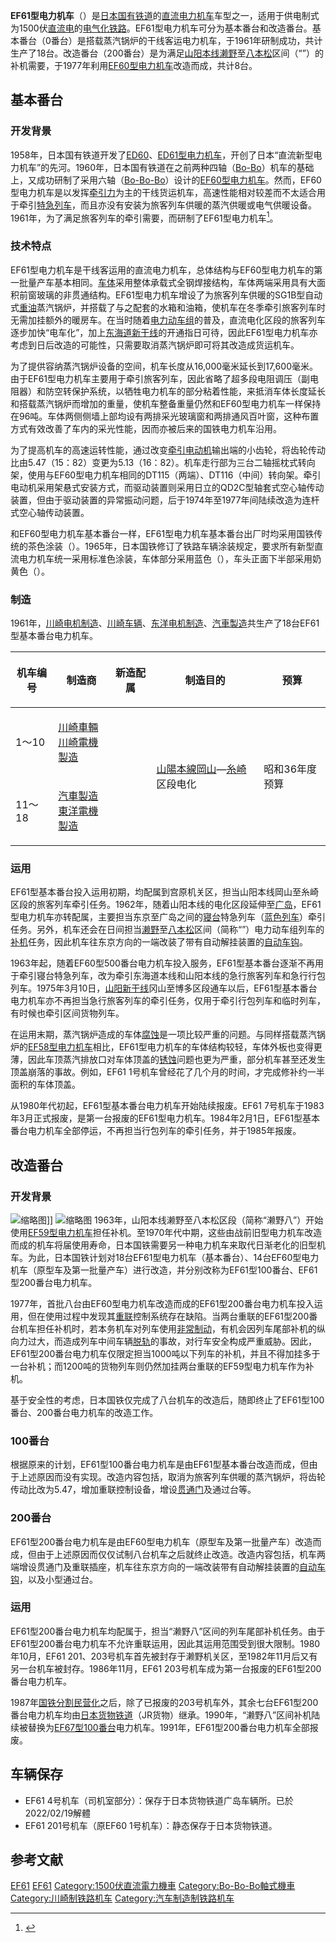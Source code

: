 {{noteTA
|G1=Railway
}}
{{Infobox Locomotive
| name = EF61
| image = JNR ef61 11 nire.jpg
| caption = 牵引行包列车的EF61 11号机车
| type = [[电力机车|电力机车]]
| origin = {{JAP}}
| builder = [[富士电机|川崎电机制造]]、[[川崎重工業|川崎车辆]]、<br />[[东洋电机制造|东洋电机制造]]、[[汽車製造_(公司)|汽車製造]]
| roadnumber = 
| builddate  = 1961年（新造基本番台）
| totalproduction  = 18台（基本番台）<br />8台（200番台）
| user = {{flagicon|Japan}} [[日本国有铁道|日本国有铁道]]
| data = 
| whytetype = 0-4-4-4-0
| uicclass = [[Bo-Bo-Bo|Bo'Bo'Bo']]
| gauge = 1,067毫米
| wheeldiameter = 1,120毫米
| axleload = 16吨
| wheelbase = 
| minimumcurve = 
| length = 17,600毫米
| width = 2,800毫米
| height = 3,814毫米
| weight = 96吨
| bogies = DT115（兩端）、DT116（中間）
| sandcap = 
| electricsystem = [[直流电|DC]] 1500V
| transmission = 直—直流电
| tractionmotors = MT49B × 6
| topspeed = 95公里/小时
| sustainedspeed = 47公里/小时（全励磁）<br />75.4公里/小时（40%弱磁）
| poweroutput = 2,540千瓦（小时功率）
| tractiveeffort = 18,000公斤（持续，全励磁）<br />11,400公斤（持续，40%弱磁）
| locobrakes = EL14AS自动空气制动机、手制动机
| locobrakepower = 
| locobrakeforce = 
| trainbrakes = 
| safety = [[自動列車停止裝置|ATS-S]]
| widenotes = 
}}
'''EF61型电力机车'''（{{lang-ja|EF61形電気機関車}}）是[[日本国有铁道|日本国有铁道]]的[[直流电|直流]][[电力机车|电力机车]]车型之一，适用于供电制式为1500伏[[直流电|直流电]]的[[电气化铁路|电气化铁路]]。EF61型电力机车可分为基本番台和改造番台。基本番台（0番台）是搭载蒸汽锅炉的干线客运电力机车，于1961年研制成功，共计生产了18台。改造番台（200番台）是为满足[[山阳本线|山阳本线]][[瀨野站|濑野]]至[[八本松站|八本松]]区间（“{{tsl|ja|瀬野八|濑野八}}”）的补机需要，于1977年利用[[日本國鐵EF60型電力機車|EF60型电力机车]]改造而成，共计8台。

== 基本番台 ==
=== 开发背景 ===
1958年，日本国有铁道开发了[[日本國鐵ED60型電力機車|ED60]]、[[日本國鐵ED61型電力機車|ED61型电力机车]]，开创了日本“直流新型电力机车”的先河。1960年，日本国有铁道在之前两种四轴（[[Bo-Bo|Bo-Bo]]）机车的基础上，又成功研制了采用六轴（[[Bo-Bo-Bo|Bo-Bo-Bo]]）设计的[[日本國鐵EF60型電力機車|EF60型电力机车]]。然而，EF60型电力机车是以发挥[[牵引力|牵引力]]为主的干线货运机车，高速性能相对较差而不太适合用于牵引[[特急列車|特急列车]]，而且亦没有安装为旅客列车供暖的蒸汽供暖或电气供暖设备。1961年，为了满足旅客列车的牵引需要，而研制了EF61型电力机车<ref name=jiten>{{cite book |author= 日本国有鉄道 |title= {{lang|ja|鉄道辞典 補遺版}} |chapter = {{lang|ja|直流電気機関車}} |year= 1966 |publisher= 日本国有鉄道  | language = ja |isbn= |page=244-245 }}</ref>。

=== 技术特点 ===
EF61型电力机车是干线客运用的直流电力机车，总体结构与EF60型电力机车的第一批量产车基本相同。[[车体_(铁路车辆)|车体]]采用整体承载式全钢焊接结构，车体两端采用具有大面积前窗玻璃的非贯通结构。EF61型电力机车增设了为旅客列车供暖的SG1B型自动式[[重油|重油]]蒸汽锅炉，并搭载了与之配套的水箱和油箱，使机车在冬季牵引旅客列车时无需加挂额外的暖房车。在当时随着[[电力动车组|电力动车组]]的普及，直流电化区段的旅客列车逐步加快“电车化”，加上[[東海道新幹線|东海道新干线]]的开通指日可待，因此EF61型电力机车亦考虑到日后改造的可能性，只需要取消蒸汽锅炉即可将其改造成货运机车。

为了提供容纳蒸汽锅炉设备的空间，机车长度从16,000毫米延长到17,600毫米。由于EF61型电力机车主要用于牵引旅客列车，因此省略了超多段电阻调压（副电阻器）和防空转保护系统，以牺牲电力机车的部分粘着性能，来抵消车体长度延长和搭载蒸汽锅炉而增加的重量，使机车整备重量仍然和EF60型电力机车一样保持在96吨。车体两侧侧墙上部均设有两排采光玻璃窗和两排通风百叶窗，这种布置方式有效改善了车内的采光性能，因而亦被后来的国铁电力机车沿用。

为了提高机车的高速运转性能，通过改变[[牵引电动机|牵引电动机]]输出端的小齿轮，将齿轮传动比由5.47（15：82）变更为5.13（16：82）。机车走行部为三台二轴摇枕式转向架，使用与EF60型电力机车相同的DT115（两端）、DT116（中间）转向架。牵引电动机采用架悬式安装方式，而驱动装置则采用日立的QD2C型轴套式空心轴传动装置，但由于驱动装置的异常振动问题，后于1974年至1977年间陆续改造为连杆式空心轴传动装置。

和EF60型电力机车基本番台一样，EF61型电力机车基本番台出厂时均采用国铁传统的茶色涂装（{{tsl|ja|ぶどう色2号|葡萄色2号}}）。1965年，日本国铁修订了铁路车辆涂装规定，要求所有新型直流电力机车统一采用标准色涂装，车体部分采用蓝色（{{tsl|ja|青15号|青15号}}），车头正面下半部采用奶黄色（{{tsl|ja|クリーム1号|奶油1号}}）。

=== 制造 ===
1961年，[[富士电机|川崎电机制造]]、[[川崎重工業|川崎车辆]]、[[东洋电机制造|东洋电机制造]]、[[汽車製造_(公司)|汽車製造]]共生产了18台EF61型基本番台电力机车。
{| class="wikitable" style="text-align: center;"
|+
!机车编号||制造商||新造配属||制造目的||预算
|-
|1～10||[[川崎重工业|川崎車輛]]<br />[[富士電機|川崎電機製造]]||rowspan="2"|{{tsl|ja|宮原総合運転所|宫原综合运转所|宮原机关区}}||rowspan="2"|[[山陽本線|山陽本線]][[岡山站_(日本)|岡山]]—[[糸崎站|糸崎]]区段电化||rowspan="2"|昭和36年度预算
|-
|11～18||[[汽車製造_(公司)|汽車製造]]<br />[[東洋電機製造|東洋電機製造]]
|}

=== 运用 ===
EF61型基本番台投入运用初期，均配属到宫原机关区，担当山阳本线岡山至糸崎区段的旅客列车牵引任务。1962年，随着山阳本线的电化区段延伸至[[廣島站|广岛]]，EF61型电力机车亦转配属{{tsl|ja|広島機関区|广岛机关区}}，主要担当东京至广岛之间的[[寢台列車|寝台]]特急列车（[[蓝色列车|蓝色列车]]）牵引任务。另外，机车还会在日间担当[[瀨野站|濑野]]至[[八本松站|八本松]]区间（简称“{{tsl|ja|瀬野八|濑野八}}”）电力动车组列车的[[补机|补机]]任务，因此机车往东京方向的一端改装了带有自动解挂装置的[[车钩|自动车钩]]。

1963年起，随着EF60型500番台电力机车投入服务，EF61型基本番台逐渐不再用于牵引寝台特急列车，改为牵引东海道本线和山阳本线的急行旅客列车和急行行包列车。1975年3月10日，[[山陽新幹線|山阳新干线]]冈山至博多区段通车以后，EF61型基本番台电力机车亦不再担当急行旅客列车的牵引任务，仅用于牵引行包列车和临时列车，有时候也牵引区间货物列车。

在运用末期，蒸汽锅炉造成的车体[[腐蚀|腐蚀]]是一项比较严重的问题。与同样搭载蒸汽锅炉的[[日本國鐵EF58型電力機車|EF58型电力机车]]相比，EF61型电力机车的车体结构较轻，车体外板也变得更薄，因此车顶蒸汽排放口对车体顶盖的[[锈蚀|锈蚀]]问题也更为严重，部分机车甚至还发生顶盖崩落的事故。例如，EF61 1号机车曾经花了几个月的时间，才完成修补约一半面积的车体顶盖。

从1980年代初起，EF61型基本番台电力机车开始陆续报废。EF61 7号机车于1983年3月正式报废，是第一台报废的EF61型电力机车。1984年2月1日，EF61型基本番台电力机车全部停运，不再担当行包列车的牵引任务，并于1985年报废。

== 改造番台 ==
=== 开发背景 ===
[[File:JNR_ef61_207.jpg|缩略图]]]]
[[File:JNR_ef61_204fc_push_seno-hati.jpg|缩略图]]
1963年，山阳本线濑野至八本松区段（简称“濑野八”）开始使用[[日本國鐵EF59型電力機車|EF59型电力机车]]担任补机。至1970年代中期，这些由战前旧型电力机车改造而成的机车将届使用寿命，日本国铁需要另一种电力机车来取代日渐老化的旧型机车。为此，日本国铁计划对18台EF61型电力机车（基本番台）、14台EF60型电力机车（原型车及第一批量产车）进行改造，并分别改称为EF61型100番台、EF61型200番台电力机车。

1977年，首批八台由EF60型电力机车改造而成的EF61型200番台电力机车投入运用，但在使用过程中发现其[[機車重聯|重联]]控制系统存在缺陷。当两台重联的EF61型200番台机车担任补机时，若本务机车对列车使用[[非常制动|非常制动]]，有机会因列车尾部补机的纵向力过大，而造成列车中间车辆[[脱轨|脱轨]]的事故，对行车安全构成严重威胁。因此，EF61型200番台电力机车仅限定担当1000吨以下列车的补机，并且不得加挂多于一台补机；而1200吨的货物列车则仍然加挂两台重联的EF59型电力机车作为补机。

基于安全性的考虑，日本国铁仅完成了八台机车的改造后，随即终止了EF61型100番台、200番台电力机车的改造工作。

=== 100番台 ===
根据原来的计划，EF61型100番台电力机车是由EF61型基本番台改造而成，但由于上述原因而没有实现。改造内容包括，取消为旅客列车供暖的蒸汽锅炉，将齿轮传动比改为5.47，增加重联控制设备，增设[[贯通门|贯通门]]及通过台等。

=== 200番台 ===
EF61型200番台电力机车是由EF60型电力机车（原型车及第一批量产车）改造而成，但由于上述原因而仅仅试制八台机车之后就终止改造。改造内容包括，机车两端增设贯通门及重联插座，机车往东京方向的一端改装带有自动解挂装置的[[车钩|自动车钩]]，以及小型通过台。

=== 运用 ===
EF61型200番台电力机车均配属于{{tsl|ja|瀬野機関区|濑野机关区}}，担当“濑野八”区间的列车尾部补机任务。由于EF61型200番台电力机车不允许重联运用，因此其运用范围受到很大限制。1980年10月，EF61 201、203号机车首先被封存于濑野机关区，至1982年11月后又有另一台机车被封存。1986年11月，EF61 203号机车成为第一台报废的EF61型200番台电力机车。

1987年[[国铁分割民营化|国铁分割民营化]]之后，除了已报废的203号机车外，其余七台EF61型200番台电力机车均由[[日本貨物鐵道|日本货物铁道]]（JR货物）继承。1990年，“濑野八”区间补机陆续被替换为[[日本國鐵EF67型電力機車|EF67型100番台]]电力机车。1991年，EF61型200番台电力机车全部报废。

== 车辆保存 ==
* EF61 4号机车（司机室部分）：保存于日本货物铁道广岛车辆所。已於2022/02/19解體
* EF61 201号机车（原EF60 1号机车）：静态保存于日本货物铁道{{tsl|ja|吹田機関区|吹田机关区}}。

==参考文献==
{{Portal|日本鐵路|JR Rail ja.svg}}
{{Reflist}}

{{日本國鐵新性能電力機車}}
{{JR貨物的車輛}}

{{DEFAULTSORT:JNR EF61}}
[[Category:日本國有鐵道電力機車|EF61]]
[[Category:日本貨物鐵道電力機車|EF61]]
[[Category:1500伏直流電力機車|Category:1500伏直流電力機車]]
[[Category:Bo-Bo-Bo軸式機車|Category:Bo-Bo-Bo軸式機車]]
[[Category:川崎制铁路机车|Category:川崎制铁路机车]]
[[Category:汽车制造制铁路机车|Category:汽车制造制铁路机车]]